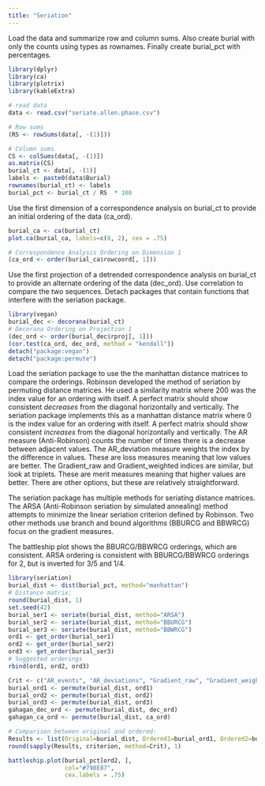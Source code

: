 ```yaml
---
title: "Seriation"
---
```


Load the data and summarize row and column sums. Also create burial with only the counts using types as rownames. Finally create burial_pct with percentages.

```r
library(dplyr)
library(ca)
library(plotrix)
library(kableExtra)

# read data
data <- read.csv("seriate.allen.phase.csv")

# Row sums
(RS <- rowSums(data[, -(1)]))

# Column sums
CS <- colSums(data[, -(1)])
as.matrix(CS)
burial_ct <- data[, -(1)]
labels <- paste0(data$Burial)
rownames(burial_ct) <- labels
burial_pct <- burial_ct / RS  * 100
```

Use the first dimension of a correspondence analysis on burial_ct to provide an initial ordering of the data (ca_ord).

```r
burial_ca <- ca(burial_ct)
plot.ca(burial_ca, labels=c(0, 2), cex = .75)

# Correspondence Analysis Ordering on Dimension 1
(ca_ord <- order(burial_ca$rowcoord[, 1]))
```

Use the first projection of a detrended correspondence analysis on burial_ct to provide an alternate ordering of the data (dec_ord). Use correlation to compare the two sequences. Detach packages that contain functions that interfere with the seriation package.

```r
library(vegan)
burial_dec <- decorana(burial_ct)
# Decorana Ordering on Projection 1
(dec_ord <- order(burial_dec$rproj[, 1]))
(cor.test(ca_ord, dec_ord, method = "kendall"))
detach("package:vegan")
detach("package:permute")
```

Load the seriation package to use the the manhattan distance matrices to compare the orderings. Robinson developed the method of seriation by permuting distance matrices. He used a similarity matrix where 200 was the index value for an ordering with itself. A perfect matrix should show consistent *decreases* from the diagonal horizontally and vertically. The seriation package implements this as a manhattan distance matrix where 0 is the index value for an ordering with itself. A perfect matrix should show consistent *increases* from the diagonal horizontally and vertically. The AR measure (Anti-Robinson) counts the number of times there is a decrease between adjacent values. The AR_deviation measure weights the index by the difference in values. These are loss measures meaning that low values are better. The Gradient_raw and Gradient_weighted indices are similar, but look at triplets. These are merit measures meaning that higher values are better. There are other options, but these are relatively straightforward.

The seriation package has multiple methods for seriating distance matrices. The ARSA (Anti-Robinson seriation by simulated annealing) method attempts to minimize the linear seriation criterion defined by Robinson. Two other methods use branch and bound algorithms (BBURCG and BBWRCG) focus on the gradient measures.

The battleship plot shows the BBURCG/BBWRCG orderings, which are consistent. ARSA ordering is consistent with BBURCG/BBWRCG orderings for 2, but is inverted for 3/5 and 1/4.

```r
library(seriation)
burial_dist <- dist(burial_pct, method="manhattan")
# Distance matrix:
round(burial_dist, 1)
set.seed(42)
burial_ser1 <- seriate(burial_dist, method="ARSA")
burial_ser2 <- seriate(burial_dist, method="BBURCG")
burial_ser3 <- seriate(burial_dist, method="BBWRCG")
ord1 <- get_order(burial_ser1)
ord2 <- get_order(burial_ser2)
ord3 <- get_order(burial_ser3)
# Suggested orderings
rbind(ord1, ord2, ord3)

Crit <- c("AR_events", "AR_deviations", "Gradient_raw", "Gradient_weighted")
burial_ord1 <- permute(burial_dist, ord1)
burial_ord2 <- permute(burial_dist, ord2)
burial_ord3 <- permute(burial_dist, ord3)
gahagan_dec_ord <- permute(burial_dist, dec_ord)
gahagan_ca_ord <- permute(burial_dist, ca_ord)

# Comparison between original and ordered:
Results <- list(Original=burial_dist, Ordered1=burial_ord1, Ordered2=burial_ord2, Ordered3=burial_ord3, CA=gahagan_ca_ord, DEC=gahagan_dec_ord)
round(sapply(Results, criterion, method=Crit), 1)

battleship.plot(burial_pct[ord2, ], 
                col="#798E87", 
                cex.labels = .75)
```
